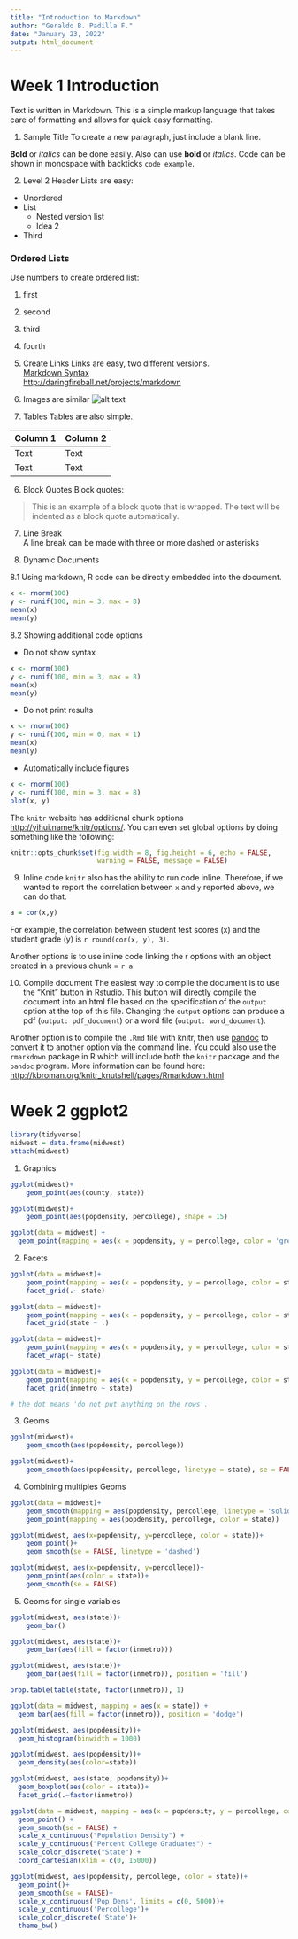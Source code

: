 ```yaml
---
title: "Introduction to Markdown"
author: "Geraldo B. Padilla F."
date: "January 23, 2022"
output: html_document
---
```


# Week 1 Introduction

Text is written in Markdown. This is a simple markup language that takes care of formatting and allows for quick easy formatting.

1. Sample Title
To create a new paragraph, just include a blank line.

**Bold** or *italics* can be done easily. Also can use __bold__ or _italics_. Code can be shown in monospace with backticks `code example`.

2. Level 2 Header
Lists are easy:  

- Unordered
- List   
    * Nested version list
    + Idea 2
- Third

### Ordered Lists
Use numbers to create ordered list:  

1. first
1. second
3. third
7. fourth

3. Create Links
Links are easy, two different versions.   
[Markdown Syntax](http://daringfireball.net/projects/markdown)   
<http://daringfireball.net/projects/markdown>

4. Images are similar
![alt text](https:x.png "UI Logo")
5. Tables
Tables are also simple.

| Column 1 | Column 2 |
|----------|----------|
| Text     | Text     | 
| Text     | Text     | 


6. Block Quotes
Block quotes:

 > This is an example of a block quote
 > that is wrapped. The text will be indented
 > as a block quote automatically.
 

7. Line Break  
A line break can be made with three or more dashed or asterisks

8. Dynamic Documents

8.1 Using markdown, R code can be directly embedded into the document.
```r
x <- rnorm(100)
y <- runif(100, min = 3, max = 8)
mean(x)
mean(y)
```

8.2 Showing additional code options

- Do not show syntax
```r
x <- rnorm(100)
y <- runif(100, min = 3, max = 8)
mean(x)
mean(y)
```

- Do not print results
```r
x <- rnorm(100)
y <- runif(100, min = 0, max = 1)
mean(x)
mean(y)
```

- Automatically include figures
```r
x <- rnorm(100)
y <- runif(100, min = 3, max = 8)
plot(x, y)
```

The `knitr` website has additional chunk options <http://yihui.name/knitr/options/>. You can even set global options by doing something like the following:

```r
knitr::opts_chunk$set(fig.width = 8, fig.height = 6, echo = FALSE,
                      warning = FALSE, message = FALSE)
```

9. Inline code
`knitr` also has the ability to run code inline. Therefore, if we wanted to report the correlation between `x` and `y` reported above, we can do that. 

```r
a = cor(x,y)
```

For example, the correlation between student test scores (x) and the student grade (y) is
`r round(cor(x, y), 3)`.

Another options is to use inline code linking the r options with an object created in a previous chunk = `r a`

10. Compile document
The easiest way to compile the document is to use the "Knit" button in Rstudio. This button will directly compile the document into an html file based on the specification of the `output` option at the top of this file. Changing the `output` options can produce a pdf (`output: pdf_document`) or a word file (`output: word_document`).

Another option is to compile the `.Rmd` file with knitr, then use [pandoc](http://pandoc.org/) to convert it to another option via the command line. You could also use the `rmarkdown` package in R which will include both the `knitr` package and the `pandoc` program. More information can be found here: <http://kbroman.org/knitr_knutshell/pages/Rmarkdown.html>

# Week 2 ggplot2

```r
library(tidyverse)
midwest = data.frame(midwest)
attach(midwest)
```

1. Graphics
```r
ggplot(midwest)+
    geom_point(aes(county, state))

ggplot(midwest)+
    geom_point(aes(popdensity, percollege), shape = 15)

ggplot(data = midwest) + 
  geom_point(mapping = aes(x = popdensity, y = percollege, color = 'green'))
```

2. Facets
```r
ggplot(data = midwest)+
    geom_point(mapping = aes(x = popdensity, y = percollege, color = state))+
    facet_grid(.~ state)

ggplot(data = midwest)+
    geom_point(mapping = aes(x = popdensity, y = percollege, color = state))+
    facet_grid(state ~ .)

ggplot(data = midwest)+
    geom_point(mapping = aes(x = popdensity, y = percollege, color = state))+
    facet_wrap(~ state)

ggplot(data = midwest)+
    geom_point(mapping = aes(x = popdensity, y = percollege, color = state))+
    facet_grid(inmetro ~ state)

# the dot means 'do not put anything on the rows'.
```

3. Geoms
```r
ggplot(midwest)+
    geom_smooth(aes(popdensity, percollege))

ggplot(midwest)+
    geom_smooth(aes(popdensity, percollege, linetype = state), se = FALSE)
```

4. Combining multiples Geoms
```r
ggplot(data = midwest)+
    geom_smooth(mapping = aes(popdensity, percollege, linetype = 'solid', color = state), se = FALSE)+
    geom_point(mapping = aes(popdensity, percollege, color = state))

ggplot(midwest, aes(x=popdensity, y=percollege, color = state))+
    geom_point()+
    geom_smooth(se = FALSE, linetype = 'dashed')

ggplot(midwest, aes(x=popdensity, y=percollege))+
    geom_point(aes(color = state))+
    geom_smooth(se = FALSE)
```

5. Geoms for single variables
```r
ggplot(midwest, aes(state))+
    geom_bar()

ggplot(midwest, aes(state))+
    geom_bar(aes(fill = factor(inmetro)))

ggplot(midwest, aes(state))+
    geom_bar(aes(fill = factor(inmetro)), position = 'fill')

prop.table(table(state, factor(inmetro)), 1)

ggplot(data = midwest, mapping = aes(x = state)) + 
  geom_bar(aes(fill = factor(inmetro)), position = 'dodge')

ggplot(midwest, aes(popdensity))+
  geom_histogram(binwidth = 1000)

ggplot(midwest, aes(popdensity))+
  geom_density(aes(color=state))

ggplot(midwest, aes(state, popdensity))+
  geom_boxplot(aes(color = state))+
  facet_grid(.~factor(inmetro))

ggplot(data = midwest, mapping = aes(x = popdensity, y = percollege, color = state)) +
  geom_point() +
  geom_smooth(se = FALSE) +
  scale_x_continuous("Population Density") + 
  scale_y_continuous("Percent College Graduates") + 
  scale_color_discrete("State") + 
  coord_cartesian(xlim = c(0, 15000))

ggplot(midwest, aes(popdensity, percollege, color = state))+
  geom_point()+
  geom_smooth(se = FALSE)+
  scale_x_continuous('Pop Dens', limits = c(0, 5000))+
  scale_y_continuous('Percollege')+
  scale_color_discrete('State')+
  theme_bw()
```